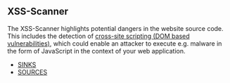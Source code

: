 == XSS-Scanner ==

The XSS-Scanner highlights potential dangers in the website source code. This includes the detection of [https://en.wikipedia.org/wiki/Cross-site_scripting cross-site scripting (DOM based vulnerabilities)], which could enable an attacker to execute e.g. malware in the form of JavaScript in the context of your web application. 

*[[DOMXSS vulnerability/EN|SINKS]]
*[[Malicious-Code-By-External-Sources/EN|SOURCES]]
